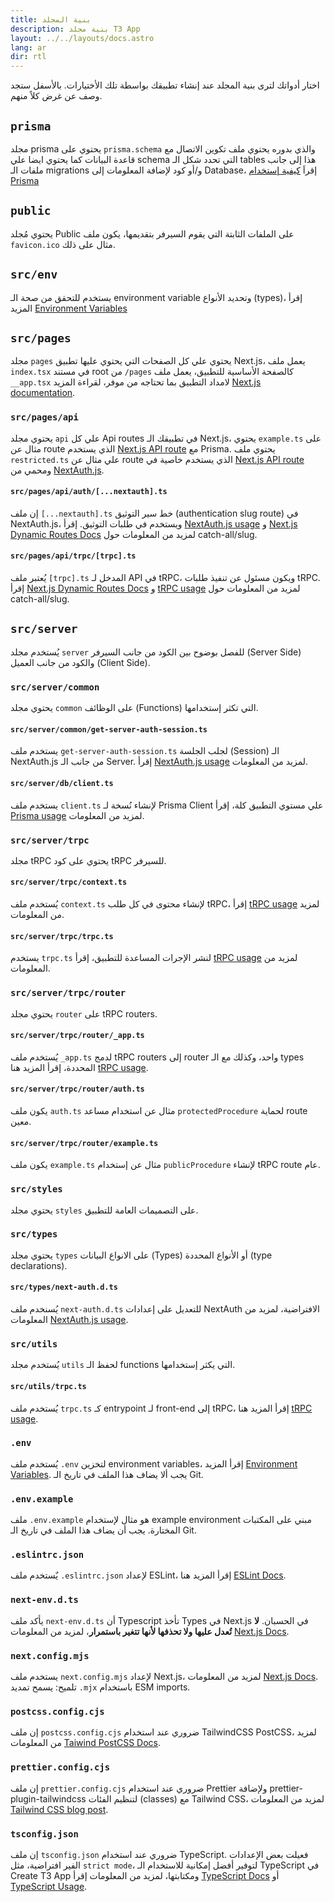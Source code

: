 ```yaml
---
title: بنية المجلد
description: بنية مجلد T3 App
layout: ../../layouts/docs.astro
lang: ar
dir: rtl
---
```



اختار أدواتك لترى بنية المجلد عند إنشاء تطبيقك بواسطة تلك الأختيارات. بالأسفل ستجد وصف عن غرض كلاً منهم.

<Form />

<Diagram />

<div data-components="prisma">

## `prisma`

مجلد prisma يحتوي على `prisma.schema` والذي بدوره يحتوي ملف تكوين الاتصال مع قاعدة البيانات كما يحتوي ايضا علي schema التي تحدد شكل الـ tables هذا إلى جانب ملفات الـ migrations و/أو كود لإضافة المعلومات إلى Database، إقراَ [كيفية إستخدام Prisma](/ar/usage/prisma)

## `public`

يحتوي مُجلد Public على الملفات الثابتة التي يقوم السيرفر بتقديمها، يكون ملف `favicon.ico` مثال على ذلك.

## `src/env`

يستخدم للتحقق من صحة الـ environment variable وتحديد الأنواع (types)، إقرأ المزيد [Environment Variables](usage/env-variables)

## `src/pages`

مجلد `pages` يحتوي علي كل الصفحات التي يحتوي عليها تطبيق Next.js، يعمل ملف `index.tsx` في مستند root من `/pages` كالصفحة الأساسية للتطبيق،
يعمل ملف `__app.tsx` لامداد التطبيق بما تحتاجه من موفر، لقراءة المزيد [Next.js documentation](https://nextjs.org/docs/basic-features/pages).

</div>
<div data-components="nextauth trpc">

### `src/pages/api`

يحتوي مجلد `api` علي كل Api routes في تطبيقك الـ Next.js، يحتوي `example.ts` على مثال عن route الذي يستخدم [Next.js API route](https://nextjs.org/docs/api-routes/introduction) مع Prisma. يحتوي ملف `restricted.ts` علي مثال عن route الذي يستخدم خاصية في [Next.js API route](https://nextjs.org/docs/api-routes/introduction) ومحمي من [NextAuth.js](https://next-auth.js.org/).

</div>
<div data-components="nextauth">

#### `src/pages/api/auth/[...nextauth].ts`

إن ملف `[...nextauth].ts` خط سير التوثيق (authentication slug route) في NextAuth.js، ويستخدم في طلبات التوثيق. إقرأ [NextAuth.js usage](usage/next-auth) و [Next.js Dynamic Routes Docs](https://nextjs.org/docs/routing/dynamic-routes) لمزيد من المعلومات حول catch-all/slug.

</div>
<div data-components="trpc">

#### `src/pages/api/trpc/[trpc].ts`

يُعتبر ملف `[trpc].ts` المدخل لـ API في tRPC، ويكون مسئول عن تنفيذ طلبات tRPC. إقرأ [Next.js Dynamic Routes Docs](https://nextjs.org/docs/routing/dynamic-routes) و [tRPC usage](usage/trpc#-pagesapitrpctrpcts) لمزيد من المعلومات حول catch-all/slug.

</div>
<div data-components="trpc prisma">

## `src/server`

يُستخدم مجلد `server` للفصل بوضوح بين الكود من جانب السيرفر (Server Side) والكود من جانب العميل (Client Side).

</div>
<div data-components="nextauth+trpc">

### `src/server/common`

يحتوي مجلد `common` على الوظائف (Functions) التي تكثر إستخدامها.

</div>
<div data-components="nextauth+trpc">

#### `src/server/common/get-server-auth-session.ts`

يستخدم ملف `get-server-auth-session.ts` لجلب الجلسة (Session) الـ NextAuth.js من جانب الـ Server. إقرأ [NextAuth.js usage](usage/next-auth#usage-with-trpc) لمزيد من المعلومات.

</div>
<div data-components="prisma">

#### `src/server/db/client.ts`

يستخدم ملف `client.ts` لإنشاء نُسخة لـ Prisma Client علي مستوي التطبيق كلة، إقرأ [Prisma usage](usage/prisma#prisma-client) لمزيد من المعلومات.

</div>
<div data-components="trpc">

### `src/server/trpc`

مجلد tRPC يحتوي على كود tRPC للسيرفر.

</div>
<div data-components="trpc">

#### `src/server/trpc/context.ts`

يُستخدم ملف `context.ts` لإنشاء محتوى في كل طلب tRPC، إقرأ [tRPC usage](usage/trpc#-servertrpccontextts) لمزيد من المعلومات.

</div>
<div data-components="trpc">

#### `src/server/trpc/trpc.ts`

يستخدم `trpc.ts` لنشر الإجرات المساعدة للتطبيق، إقرأ [tRPC usage](usage/trpc#-servertrpctrpcts) لمزيد من المعلومات.

</div>
<div data-components="trpc">

### `src/server/trpc/router`

يحتوي مجلد `router` على tRPC routers.

</div>
<div data-components="trpc">

#### `src/server/trpc/router/_app.ts`

يُستخدم ملف `_app.ts` لدمج tRPC routers إلى router واحد، وكذلك مع الـ types المحددة، إقرأ المزيد هنا [tRPC usage](usage/trpc#-servertrpcrouterts).

</div>
<div data-components="nextauth+trpc">

#### `src/server/trpc/router/auth.ts`

يكون ملف `auth.ts` مثال عن استخدام مساعد `protectedProcedure` لحماية route معين.

</div>
<div data-components="trpc">

#### `src/server/trpc/router/example.ts`

يكون ملف `example.ts` مثال عن إستخدام `publicProcedure` لإنشاء tRPC route عام.

</div>
<div>

### `src/styles`

يحتوي مجلد `styles` على التصميمات العامة للتطبيق.

</div>
<div data-components="nextauth">

### `src/types`

يحتوي مجلد `types` على الانواع البيانات (Types) أو الأنواع المحددة (type declarations).

</div>
<div data-components="nextauth">

#### `src/types/next-auth.d.ts`

يُسنخدم ملف `next-auth.d.ts` للتعديل على إعدادات NextAuth الافتراضية، لمزيد من المعلومات [NextAuth.js usage](usage/next-auth#inclusion-of-userid-on-the-session).

</div>
<div data-components="trpc">

### `src/utils`

يُستخدم مجلد `utils` لحفظ الـ functions التي يكثر إستخدامها.

</div>
<div data-components="trpc">

#### `src/utils/trpc.ts`

يُستخدم ملف `trpc.ts` كـ entrypoint لـ front-end إلى tRPC، إقرأ المزيد هنا [tRPC usage](usage/trpc#-utilstrpcts).

</div>
<div>

### `.env`

يُستخدم ملف `.env` لتخزين environment variables، إقرأ المزيد [Environment Variables](usage/env-variables). يجب ألا يضاف هذا الملف في تاريخ الـ Git.

</div>
<div>

### `.env.example`

ملف `.env.example` هو مثال لإستخدام example environment مبني على المكتبات المختارة. يجب أن يضاف هذا الملف في تاريخ الـ Git.

</div>
<div>

### `.eslintrc.json`

يٌستخدم ملف `.eslintrc.json` لإعداد ESLint، إقرأ المزيد هنا [ESLint Docs](https://eslint.org/docs/latest/user-guide/configuring/configuration-files).

</div>
<div>

### `next-env.d.ts`

يأكد ملف `next-env.d.ts` أن Typescript تأخذ Types في Next.js في الحسبان. **لا تُعدل عليها ولا تحذفها لأنها تتغير باستمرار**، لمزيد من المعلومات [Next.js Docs](https://nextjs.org/docs/basic-features/typescript#existing-projects).

</div>
<div>

### `next.config.mjs`

يستخدم ملف `next.config.mjs` لإعداد Next.js، لمزيد من المعلومات [Next.js Docs](https://nextjs.org/docs/api-reference/next.config.js/introduction). تلميح: يسمح تمديد `.mjx` باستخدام ESM imports.

</div>
<div data-components="tailwind">

### `postcss.config.cjs`

إن ملف `postcss.config.cjs` ضروري عند استخدام TailwindCSS PostCSS، لمزيد من المعلومات [Taiwind PostCSS Docs](https://tailwindcss.com/docs/installation/using-postcss).

</div>
<div data-components="tailwind">

### `prettier.config.cjs`

إن ملف `prettier.config.cjs` ضروري عند استخدام  Prettier ولإضافة prettier-plugin-tailwindcss لتنظيم الفئات (classes) مع Tailwind CSS، لمزيد من المعلومات [Tailwind CSS blog post](https://tailwindcss.com/blog/automatic-class-sorting-with-prettier).

</div>
<div>

### `tsconfig.json`

إن ملف `tsconfig.json` ضروري عند استخدام TypeScript. فعيلت بعض الإعدادات الفير افتراضية، مثل `strict mode`، لتوفير أفضل إمكانية للاستخدام الـ TypeScript في Create T3 App ومكتابتها، لمزيد من المعلومات إقرأ [TypeScript Docs](https://www.typescriptlang.org/docs/handbook/tsconfig-json.html) أو [TypeScript Usage](usage/typescript).

</div>
